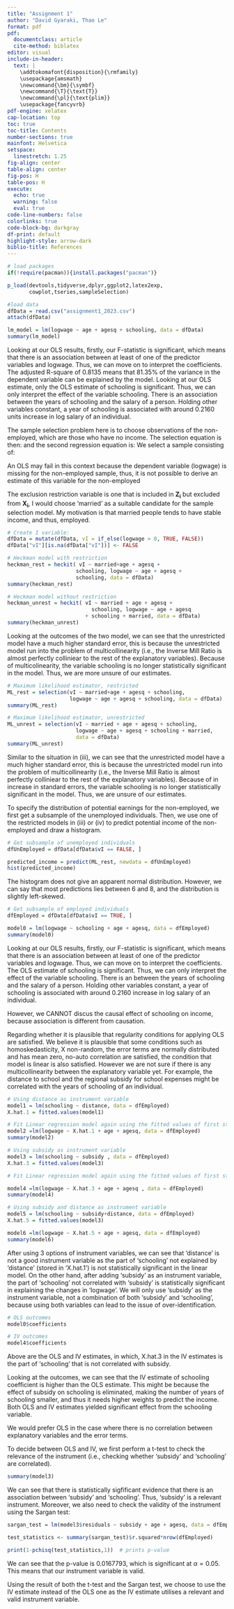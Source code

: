```yaml
---
title: "Assignment 1"
author: "David Gyaraki, Thao Le"
format: pdf
pdf:
  documentclass: article
  cite-method: biblatex
editor: visual
include-in-header:
  text: |
    \addtokomafont{disposition}{\rmfamily}
    \usepackage{amsmath}
    \newcommand{\bm}{\symbf}
    \newcommand{\T}{\text{T}}
    \newcommand{\pl}{\text{plim}}
    \usepackage{fancyvrb}
pdf-engine: xelatex
cap-location: top
toc: true
toc-title: Contents
number-sections: true
mainfont: Helvetica
setspace:
  linestretch: 1.25
fig-align: center
table-align: center
fig-pos: H
table-pos: H
execute:
  echo: true
  warning: false
  eval: true
code-line-numbers: false
colorlinks: true
code-block-bg: darkgray
df-print: default
highlight-style: arrow-dark
biblio-title: References
---
```


\clearpage

```r
# load packages
if(!require(pacman)){install.packages("pacman")}

p_load(devtools,tidyverse,dplyr,ggplot2,latex2exp,
       cowplot,tseries,sampleSelection)

#load data
dfData = read.csv("assignment1_2023.csv")
attach(dfData) 
```

```{=tex}
\section{Question 1}
\subsection{(i)}
```
```r
lm_model = lm(logwage ~ age + agesq + schooling, data = dfData)
summary(lm_model)
```
Looking at our OLS results, firstly, our F-statistic is significant, which means that there is an association between at least of one of the predictor variables and logwage. Thus, we can move on to interpret the coefficients. The adjusted R-square of 0.8135 means that $81.35\%$ of the variance in the dependent variable can be explained by the model. Looking at our OLS estimate, only the OLS estimate of schooling is significant. Thus, we can only interpret the effect of the variable schooling. There is an association between the years of schooling and the salary of a person. Holding other variables constant, a year of schooling is associated with around 0.2160 units increase in log salary of an individual.
\subsection{(ii)}

The sample selection problem here is to choose observations of the non-employed, which are those who have no income. The selection equation is then: \begin{equation*}
    I_i = 
    \begin{cases}
    1 \text{ if logwage} > 0\\
    0 \text{ otherwise},
    \end{cases} 
\end{equation*} and the second regression equation is: \begin{equation*}
    Y_i^* = \bm{X_i'}\bm{\beta} + U_i.
\end{equation*} We select a sample consisting of: \begin{equation*}
    Y_i = 
    \begin{cases}
    Y_i^* \text{ if } I_i = 1\\
    \text{missing} \text{ if } I_i = 0,
    \end{cases} 
\end{equation*}

An OLS may fail in this context because the dependent variable (logwage) is missing for the non-employed sample, thus, it is not possible to derive an estimate of this variable for the non-employed

\subsection{(iii)}

The exclusion restriction variable is one that is included in $\bm{Z_i}$ but excluded from $\bm{X_i}$, I would choose 'married' as a suitable candidate for the sample selection model. My motivation is that married people tends to have stable income, and thus, employed.

```r
# Create I variable:
dfData = mutate(dfData, vI = if_else(logwage > 0, TRUE, FALSE)) 
dfData["vI"][is.na(dfData["vI"])] <- FALSE

# Heckman model with restriction
heckman_rest = heckit( vI ~ married+age + agesq + 
                      schooling, logwage ~ age + agesq + 
                      schooling, data = dfData)
summary(heckman_rest)
```

```r
# Heckman model without restriction
heckman_unrest = heckit( vI ~ married + age + agesq + 
                           schooling, logwage ~ age + agesq 
                         + schooling + married, data = dfData)
summary(heckman_unrest)
```

Looking at the outcomes of the two model, we can see that the unrestricted model have a much higher standard error, this is because the unrestricted model run into the problem of multicollinearity (i.e., the Inverse Mill Ratio is almost perfectly colliniear to the rest of the explanatory variables). Because of multicolinearity, the variable schooling is no longer statistically significant in the model. Thus, we are more unsure of our estimates.

\subsection{(iv)}

```r
# Maximum likelihood estimator, restricted
ML_rest = selection(vI ~ married+age + agesq + schooling, 
                    logwage ~ age + agesq + schooling, data = dfData)
summary(ML_rest)

# Maximum likelihood estimator, unrestricted
ML_unrest = selection(vI ~ married + age + agesq + schooling, 
                      logwage ~ age + agesq + schooling + married, 
                      data = dfData)
summary(ML_unrest)

```

Similar to the situation in (iii), we can see that the unrestricted model have a much higher standard error, this is because the unrestricted model run into the problem of multicollinearity (i.e., the Inverse Mill Ratio is almost perfectly colliniear to the rest of the explanatory variables). Because of in increase in standard errors, the variable schooling is no longer statistically significant in the model. Thus, we are unsure of our estimates.

\subsection{(v)}

To specify the distribution of potential earnings for the non-employed, we first get a subsample of the unemployed individuals. Then, we use one of the restricted models in (iii) or (iv) to predict potential income of the non-employed and draw a histogram.
```r
# Get subsample of unemployed individuals
dfUnEmployed = dfData[dfData$vI == FALSE, ]

predicted_income = predict(ML_rest, newdata = dfUnEmployed)
hist(predicted_income)
```

The histogram does not give an apparent normal distribution. However, we can say that most predictions lies between 6 and 8, and the distribution is slightly left-skewed.

```{=tex}
\section{Question 2}
\subsection{(i)}
```
```r
# Get subsample of employed individuals
dfEmployed = dfData[dfData$vI == TRUE, ]

model0 = lm(logwage ~ schooling + age + agesq, data = dfEmployed)
summary(model0)
```


Looking at our OLS results, firstly, our F-statistic is significant, which means that there is an association between at least of one of the predictor variables and logwage. Thus, we can move on to interpret the coefficients. The OLS estimate of schooling is significant. Thus, we can only interpret the effect of the variable schooling. There is an \emph{association} between the years of schooling and the salary of a person. Holding other variables constant, a year of schooling is associated with around 0.2160 increase in log salary of an individual.

However, we CANNOT discus the causal effect of schooling on income, because association is different from causation.

Regarding whether it is plausible that regularity conditions for applying OLS are satisfied. We believe it is plausible that some conditions such as homoskedasticity, X non-random, the error terms are normally distributed and has mean zero, no-auto correlation are satisfied, the condition that model is linear is also satisfied. However we are not sure if there is any multicollinearity between the explanatory variable yet. For example, the distance to school and the regional subsidy for school expenses might be correlated with the years of schooling of an individual.
\subsection{(ii)}

```r
# Using distance as instrument variable
model1 = lm(schooling ~ distance, data = dfEmployed)
X.hat.1 = fitted.values(model1)

# Fit Linear regression model again using the fitted values of first step
model2 =lm(logwage ~ X.hat.1 + age + agesq, data = dfEmployed)
summary(model2)
```

```r
# Using subsidy as instrument variable
model3 = lm(schooling ~ subsidy , data = dfEmployed)
X.hat.3 = fitted.values(model3)

# Fit Linear regression model again using the fitted values of first step

model4 =lm(logwage ~ X.hat.3 + age + agesq , data = dfEmployed)
summary(model4)
```

```r
# Using subsidy and distance as instrument variable
model5 = lm(schooling ~ subsidy+distance, data = dfEmployed)
X.hat.5 = fitted.values(model3)

model6 =lm(logwage ~ X.hat.5 + age + agesq, data = dfEmployed)
summary(model6)
```
After using 3 options of instrument variables, we can see that 'distance' is not a good instrument variable as the part of 'schooling' not explained by 'distance' (stored in 'X.hat.1') is not statistically significant in the linear model. On the other hand, after adding 'subsidy' as an instrument variable, the part of 'schooling' not correlated with 'subsidy' is statistically significant in explaining the changes in 'logwage'. We will only use 'subsidy' as the instrument variable, not a combination of both 'subsidy' and 'schooling', because using both variables can lead to the issue of over-identification.
\subsection{(iii)}

```r
# OLS outcomes
model0$coefficients
```
```r
# IV outcomes
model4$coefficients
```
Above are the OLS and IV estimates, in which, X.hat.3 in the IV estimates is the part of 'schooling' that is not correlated with subsidy. 

Looking at the outcomes, we can see that the IV estimate of schooling coefficient is higher than the OLS estimate. This might be because the effect of subsidy on schooling is eliminated, making the number of years of schooling smaller, and thus it needs higher weights to predict the income. Both OLS and IV estimates yielded significant effect from the schooling variable.

We would prefer OLS in the case where there is no correlation between explanatory variables and the error terms.

To decide between OLS and IV, we first perform a t-test to check the relevance of the instrument (i.e., checking whether 'subsidy' and 'schooling' are correlated).

```r
summary(model3)
```
We can see that there is statistically sigfificant evidence that there is an association between 'subsidy' and 'schooling'. Thus, 'subsidy' is a relevant instrument. Moreover, we also need to check the validity of the instrument using the Sargan test:
```r
sargan_test = lm(model3$residuals ~ subsidy + age + agesq, data = dfEmployed)

test_statistics <- summary(sargan_test)$r.squared*nrow(dfEmployed)

print(1-pchisq(test_statistics,1))  # prints p-value
```
We can see that the p-value is 0.0167793, which is significant at $\alpha = 0.05$. This means that our instrument variable is valid. 

Using the result of both the t-test and the Sargan test, we choose to use the IV estimate instead of the OLS one as the IV estimate utilises a relevant and valid instrument variable.